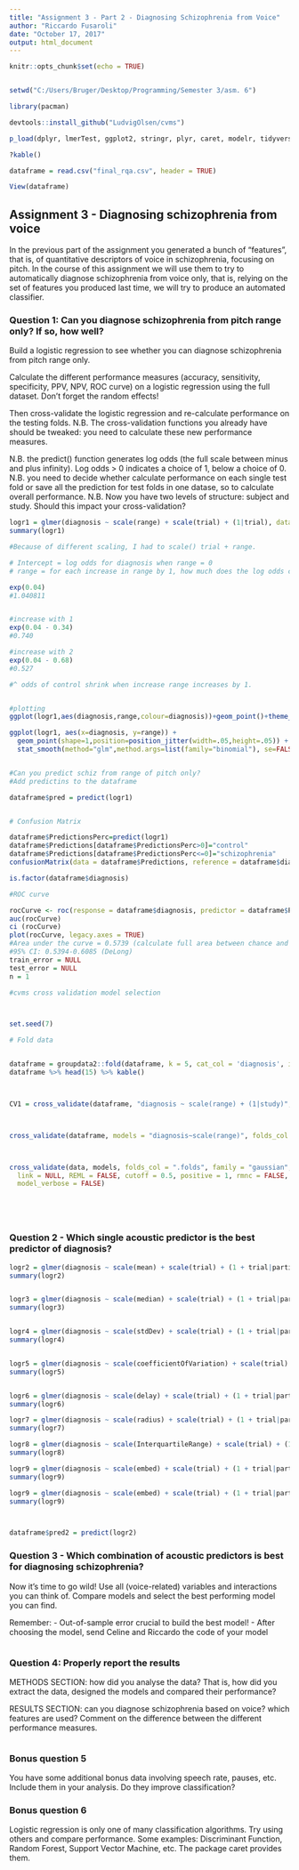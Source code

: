 ```yaml
---
title: "Assignment 3 - Part 2 - Diagnosing Schizophrenia from Voice"
author: "Riccardo Fusaroli"
date: "October 17, 2017"
output: html_document
---
```


```r
knitr::opts_chunk$set(echo = TRUE)


setwd("C:/Users/Bruger/Desktop/Programming/Semester 3/asm. 6")

library(pacman)

devtools::install_github("LudvigOlsen/cvms")

p_load(dplyr, lmerTest, ggplot2, stringr, plyr, caret, modelr, tidyverse, MASS, simr, MuMIn, cvTools, hydroGOF, lsr, pastecs, crqa, dostats, readr, stats, pROC, cvms, groupdata2, knitr)

?kable()

dataframe = read.csv("final_rqa.csv", header = TRUE)

View(dataframe)

```

## Assignment 3 - Diagnosing schizophrenia from voice

In the previous part of the assignment you generated a bunch of "features", that is, of quantitative descriptors of voice in schizophrenia, focusing on pitch.
In the course of this assignment we will use them to try to automatically diagnose schizophrenia from voice only, that is, relying on the set of features you produced last time, we will try to produce an automated classifier.

### Question 1: Can you diagnose schizophrenia from pitch range only? If so, how well?

Build a logistic regression to see whether you can diagnose schizophrenia from pitch range only.

Calculate the different performance measures (accuracy, sensitivity, specificity, PPV, NPV, ROC curve) on a logistic regression using the full dataset. Don't forget the random effects!

Then cross-validate the logistic regression and re-calculate performance on the testing folds. N.B. The cross-validation functions you already have should be tweaked: you need to calculate these new performance measures.

N.B. the predict() function generates log odds (the full scale between minus and plus infinity). Log odds > 0 indicates a choice of 1, below a choice of 0.
N.B. you need to decide whether calculate performance on each single test fold or save all the prediction for test folds in one datase, so to calculate overall performance.
N.B. Now you have two levels of structure: subject and study. Should this impact your cross-validation?

```r

logr1 = glmer(diagnosis ~ scale(range) + scale(trial) + (1|trial), data = dataframe, family = binomial)
summary(logr1) 

#Because of different scaling, I had to scale() trial + range. 

# Intercept = log odds for diagnosis when range = 0
# range = for each increase in range by 1, how much does the log odds change (the slope) (because it is odds, it account for the non-linearityof the slope)

exp(0.04)
#1.040811


#increase with 1
exp(0.04 - 0.34)
#0.740

#increase with 2
exp(0.04 - 0.68)
#0.527

#^ odds of control shrink when increase range increases by 1.


#plotting
ggplot(logr1,aes(diagnosis,range,colour=diagnosis))+geom_point()+theme_classic()

ggplot(logr1, aes(x=diagnosis, y=range)) + 
  geom_point(shape=1,position=position_jitter(width=.05,height=.05)) + 
  stat_smooth(method="glm",method.args=list(family="binomial"), se=FALSE)


#Can you predict schiz from range of pitch only?
#Add predictins to the dataframe

dataframe$pred = predict(logr1)


# Confusion Matrix

dataframe$PredictionsPerc=predict(logr1)
dataframe$Predictions[dataframe$PredictionsPerc>0]="control"
dataframe$Predictions[dataframe$PredictionsPerc<=0]="schizophrenia"
confusionMatrix(data = dataframe$Predictions, reference = dataframe$diagnosis, positive = "schizophrenia")

is.factor(dataframe$diagnosis)

#ROC curve

rocCurve <- roc(response = dataframe$diagnosis, predictor = dataframe$PredictionsPerc)
auc(rocCurve) 
ci (rocCurve)
plot(rocCurve, legacy.axes = TRUE) 
#Area under the curve = 0.5739 (calculate full area between chance and the data we have)
#95% CI: 0.5394-0.6085 (DeLong)
train_error = NULL
test_error = NULL
n = 1

#cvms cross validation model selection



set.seed(7)

# Fold data 


dataframe = groupdata2::fold(dataframe, k = 5, cat_col = 'diagnosis', id_col = 'participant') %>% arrange(.folds)
dataframe %>% head(15) %>% kable()



CV1 = cross_validate(dataframe, "diagnosis ~ scale(range) + (1|study)", folds_col = '.folds', family='binomial', REML = FALSE)



cross_validate(dataframe, models = "diagnosis~scale(range)", folds_col = ".folds", family = "binomial", REML = FALSE)



cross_validate(data, models, folds_col = ".folds", family = "gaussian",
  link = NULL, REML = FALSE, cutoff = 0.5, positive = 1, rmnc = FALSE,
  model_verbose = FALSE)






```

### Question 2 - Which single acoustic predictor is the best predictor of diagnosis?

```r

logr2 = glmer(diagnosis ~ scale(mean) + scale(trial) + (1 + trial|participant), data = dataframe, family = binomial)
summary(logr2)


logr3 = glmer(diagnosis ~ scale(median) + scale(trial) + (1 + trial|participant), data = dataframe, family = binomial)
summary(logr3)


logr4 = glmer(diagnosis ~ scale(stdDev) + scale(trial) + (1 + trial|participant), data = dataframe, family = binomial)
summary(logr4)


logr5 = glmer(diagnosis ~ scale(coefficientOfVariation) + scale(trial) + (1 + trial|participant), data = dataframe, family = binomial)
summary(logr5)


logr6 = glmer(diagnosis ~ scale(delay) + scale(trial) + (1 + trial|participant), data = dataframe, family = binomial)
summary(logr6)

logr7 = glmer(diagnosis ~ scale(radius) + scale(trial) + (1 + trial|participant), data = dataframe, family = binomial)
summary(logr7)

logr8 = glmer(diagnosis ~ scale(InterquartileRange) + scale(trial) + (1 + trial|participant), data = dataframe, family = binomial)
summary(logr8) 

logr9 = glmer(diagnosis ~ scale(embed) + scale(trial) + (1 + trial|participant), data = dataframe, family = binomial)
summary(logr9)

logr9 = glmer(diagnosis ~ scale(embed) + scale(trial) + (1 + trial|participant), data = dataframe, family = binomial)
summary(logr9)



dataframe$pred2 = predict(logr2)


```


### Question 3 - Which combination of acoustic predictors is best for diagnosing schizophrenia?

Now it's time to go wild! Use all (voice-related) variables and interactions you can think of. Compare models and select the best performing model you can find.

Remember:
- Out-of-sample error crucial to build the best model!
- After choosing the model, send Celine and Riccardo the code of your model

```r



```

### Question 4: Properly report the results

METHODS SECTION: how did you analyse the data? That is, how did you extract the data, designed the models and compared their performance?

RESULTS SECTION: can you diagnose schizophrenia based on voice? which features are used? Comment on the difference between the different performance measures.

```r



```



### Bonus question 5

You have some additional bonus data involving speech rate, pauses, etc. Include them in your analysis. Do they improve classification?

### Bonus question 6

Logistic regression is only one of many classification algorithms. Try using others and compare performance. Some examples: Discriminant Function, Random Forest, Support Vector Machine, etc. The package caret provides them.
